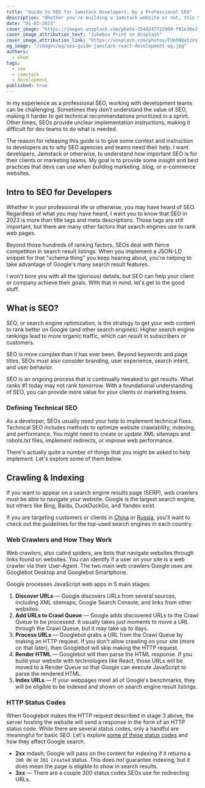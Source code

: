 ```yaml
---
title: "Guide to SEO for Jamstack Developers, by a Professional SEO"
description: "Whether you're building a Jamstack website or not, this SEO guide will give developers a foundation of SEO goals and best practices."
date: "01-03-2023"
cover_image: "https://images.unsplash.com/photo-1540247722900-f91e38e1f36c?ixlib=rb-4.0.3&ixid=MnwxMjA3fDB8MHxwaG90by1wYWdlfHx8fGVufDB8fHx8&auto=format&fit=crop&w=2371&q=80"
cover_image_attribution_text: "Jukebox Print on Unsplash"
cover_image_attribution_link: "https://unsplash.com/photos/FUohNQatzVs?utm_source=unsplash&utm_medium=referral&utm_content=creditShareLink"
og_image: "/images/og/seo-guide-jamstack-react-development-og.jpg"
authors:
  - ekom
tags:
  - seo
  - jamstack
  - development
published: true
---
```


In my experience as a professional SEO, working with development teams can be challenging. Sometimes they don't understand the value of SEO, making it harder to get technical recommendations prioritized in a sprint. Other times, SEOs provide unclear implementation instructions, making it difficult for dev teams to do what is needed.

The reason for releasing this guide is to give some context and instruction to developers as to why SEO agencies and teams need their help. I want developers, Jamstack or otherwise, to understand how important SEO is for their clients or marketing teams. My goal is to provide some insight and best practices that devs can use when building marketing, blog, or e-commerce websites.

## Intro to SEO for Developers

Whether in your professional life or otherwise, you may have heard of SEO. Regardless of what you may have heard, I want you to know that SEO in 2023 is more than title tags and meta descriptions. Those tags are still important, but there are many other factors that search engines use to rank web pages.

Beyond those hundreds of ranking factors, SEOs deal with fierce competition in search result listings. When you implement a JSON-LD snippet for that "schema thing" you keep hearing about, you're helping to take advantage of Google's many search result features.

I won't bore you with all the (glorious) details, but SEO can help your client or company achieve their goals. With that in mind, let's get to the good stuff.

## What is SEO?

SEO, or search engine optimization, is the strategy to get your web content to rank better on Google (and other search engines). Higher search engine rankings lead to more organic traffic, which can result in subscribers or customers.

SEO is more complex than it has ever been. Beyond keywords and page titles, SEOs must also consider branding, user experience, search intent, and user behavior.

SEO is an ongoing process that is continually tweaked to get results. What ranks #1 today may not rank tomorrow. With a foundational understanding of SEO, you can provide more value for your clients or marketing teams.

### Defining Technical SEO

As a developer, SEOs usually need your help to implement technical fixes. Technical SEO includes methods to optimize website crawlability, indexing, and performance. You might need to create or update XML sitemaps and robots.txt files, implement redirects, or improve web performance.

There's actually quite a number of things that you might be asked to help implement. Let's explore some of them below.

## Crawling & Indexing

If you want to appear on a search engine results page (SERP), web crawlers must be able to navigate your website. Google is the largest search engine, but others like Bing, Baidu, DuckDuckGo, and Yandex exist.

If you are targeting customers or clients in [China](https://gs.statcounter.com/search-engine-market-share/all/china) or [Russia](https://gs.statcounter.com/search-engine-market-share/all/russian-federation), you'll want to check out the guidelines for the top-used search engines in each country.

### Web Crawlers and How They Work

Web crawlers, also called spiders, are bots that navigate websites through links found on websites. You can identify if a user on your site is a web crawler via their User-Agent. The two main web crawlers Google uses are Googlebot Desktop and Googlebot Smartphone.

<KommyImage
  src="/images/javascript-seo-process.png"
  alt="A visual depiction of the Googlebot journey from crawling to indexing web pages."
  width={1200}
  height={898}
  className="h-auto w-full rounded-md"
/>

Google processes JavaScript web apps in 5 main stages:

1. **Discover URLs** &mdash; Google discovers URLs from several sources, including XML sitemaps, Google Search Console, and links from other websites.
2. **Add URLs to Crawl Queue** &mdash; Google adds discovered URLs to the Crawl Queue to be processed. It usually takes just moments to move a URL through the Crawl Queue, but it may take up to days.
3. **Process URLs** &mdash; Googlebot grabs a URL from the Crawl Queue by making an HTTP request. If you don't allow crawling on your site (more on that later), then Googlebot will skip making the HTTP request.
4. **Render HTML** &mdash; Googlebot will then parse the HTML response. If you build your website with technologies like React, those URLs will be moved to a Render Queue so that Google can execute JavaScript to parse the rendered HTML.
5. **Index URLs** &mdash; If your webpages meet all of Google's benchmarks, they will be eligible to be indexed and shown on search engine result listings.

### HTTP Status Codes

When Googlebot makes the HTTP request described in stage 3 above, the server hosting the website will send a response in the form of an HTTP status code. While there are several status codes, only a handful are meaningful for basic SEO. Let's explore [some of these status codes](https://developers.google.com/search/docs/crawling-indexing/http-network-errors#http-status-codes) and how they affect Google search.

- **2xx** mdash; Google will pass on the content for indexing if it returns a `200 OK` or `201 Created` status. This does _not_ guarantee indexing, but it does mean the page is eligible to show in search results.
- **3xx** &mdash; There are a couple 300 status codes SEOs use for redirecting URLs.
